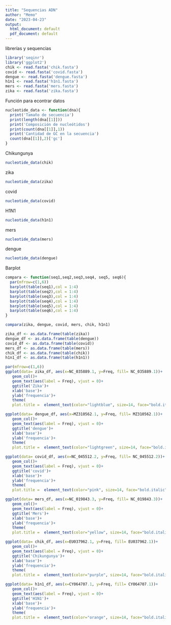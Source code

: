 ---
title: "Sequencias ADN"
author: "Memo"
date: "2023-04-23"
output:
  html_document: default
  pdf_document: default
---

librerías y sequencias
```{r}
library('seqinr')
library('ggplot2')
chik <- read.fasta('chik.fasta')
covid <- read.fasta('covid.fasta')
dengue <- read.fasta('dengue.fasta')
h1n1 <- read.fasta('h1n1.fasta')
mers <- read.fasta('mers.fasta')
zika <- read.fasta('zika.fasta')

```
Función para econtrar datos
```{r}
nucleotide_data <- function(dna){
  print('Tamaño de secuencia')
  print(length(dna[[1]]))
  print('Composición de nucleótidos')
  print(count(dna[[1]],1))
  print('Cantidad de GC en la secuencia')
  count(dna[[1]],2)['gc']
}

```

Chikungunya
```{r}
nucleotide_data(chik)
```
zika
```{r}
nucleotide_data(zika)
```
covid
```{r}
nucleotide_data(covid)
```
H1N1
```{r}
nucleotide_data(h1n1)
```
mers
```{r}
nucleotide_data(mers)
```
dengue
```{r}
nucleotide_data(dengue)
```
Barplot
```{r}
compara <- function(seq1,seq2,seq3,seq4, seq5, seq6){
  par(mfrow=c(1,6))
  barplot(table(seq1),col = 1:4)
  barplot(table(seq2),col = 1:4)
  barplot(table(seq3),col = 1:4)
  barplot(table(seq4),col = 1:4)
  barplot(table(seq5),col = 1:4)
  barplot(table(seq6),col = 1:4)
}

compara(zika, dengue, covid, mers, chik, h1n1)

zika_df <- as.data.frame(table(zika))
dengue_df <- as.data.frame(table(dengue))
covid_df <- as.data.frame(table(covid))
mers_df <- as.data.frame(table(mers))
chik_df <- as.data.frame(table(chik))
h1n1_df <- as.data.frame(table(h1n1))

par(mfrow=c(1,6))
ggplot(data= zika_df, aes(x=NC_035889.1, y=Freq, fill= NC_035889.1))+
   geom_col()+
   geom_text(aes(label = Freq), vjust = 0)+
   ggtitle('Zika')+
   xlab('base')+
   ylab('frequencia')+
   theme(
   plot.title =  element_text(color="lightblue", size=14, face="bold.italic"))

ggplot(data= dengue_df, aes(x=MZ310562.1, y=Freq, fill= MZ310562.1))+
   geom_col()+
   geom_text(aes(label = Freq), vjust = 0)+
   ggtitle('dengue')+
   xlab('base')+
   ylab('frequencia')+
   theme(
   plot.title =  element_text(color="lightgreen", size=14, face="bold.italic"))

ggplot(data= covid_df, aes(x=NC_045512.2, y=Freq, fill= NC_045512.2))+
   geom_col()+
   geom_text(aes(label = Freq), vjust = 0)+
   ggtitle('covid')+
   xlab('base')+
   ylab('frequencia')+
   theme(
   plot.title =  element_text(color="pink", size=14, face="bold.italic"))

ggplot(data= mers_df, aes(x=NC_019843.3, y=Freq, fill= NC_019843.3))+
   geom_col()+
   geom_text(aes(label = Freq), vjust = 0)+
   ggtitle('Mers')+
   xlab('base')+
   ylab('frequencia')+
   theme(
   plot.title =  element_text(color="yellow", size=14, face="bold.italic"))

ggplot(data= chik_df, aes(x=EU037962.1, y=Freq, fill= EU037962.1))+
   geom_col()+
   geom_text(aes(label = Freq), vjust = 0)+
   ggtitle('Chikungunya')+
   xlab('base')+
   ylab('frequencia')+
   theme(
   plot.title =  element_text(color="purple", size=14, face="bold.italic"))

ggplot(data= h1n1_df, aes(x=CY064707.1, y=Freq, fill= CY064707.1))+
   geom_col()+
   geom_text(aes(label = Freq), vjust = 0)+
   ggtitle('H1N1')+
   xlab('base')+
   ylab('frequencia')+
   theme(
   plot.title =  element_text(color="orange", size=14, face="bold.italic"))

```




